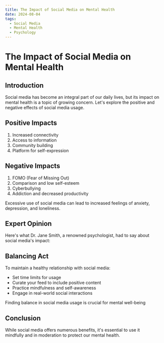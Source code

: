 ```yaml
---
title: The Impact of Social Media on Mental Health
date: 2024-08-04
tags:
  - Social Media
  - Mental Health
  - Psychology
---
```


# The Impact of Social Media on Mental Health

## Introduction

Social media has become an integral part of our daily lives, but its impact on mental health is a topic of growing concern. Let's explore the positive and negative effects of social media usage.

## Positive Impacts

1. Increased connectivity
2. Access to information
3. Community building
4. Platform for self-expression

## Negative Impacts

1. <Define definition="A fear of missing out on rewarding experiences that others might be having">FOMO (Fear of Missing Out)</Define>
2. Comparison and low self-esteem
3. Cyberbullying
4. Addiction and decreased productivity

<Warning>
  Excessive use of social media can lead to increased feelings of anxiety, depression, and loneliness.
</Warning>

## Expert Opinion

Here's what Dr. Jane Smith, a renowned psychologist, had to say about social media's impact:

<Tweet id="1234567890123456789" />

## Balancing Act

To maintain a healthy relationship with social media:

- Set time limits for usage
- Curate your feed to include positive content
- Practice mindfulness and self-awareness
- Engage in real-world social interactions

<ZoomImage src="/images/social-media-balance.jpg" alt="Balancing social media usage" />
<Caption>Finding balance in social media usage is crucial for mental well-being</Caption>

## Conclusion

While social media offers numerous benefits, it's essential to use it mindfully and in moderation to protect our mental health.
